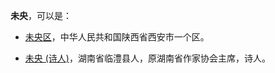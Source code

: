 '''未央'''，可以是：

*[[未央区|未央区]]，中华人民共和国陕西省西安市一个区。

*[[未央_(诗人)|未央 (诗人)]]，湖南省临澧县人，原湖南省作家协会主席，诗人。

{{Disambig|Wei|Cat=二字消歧义}}